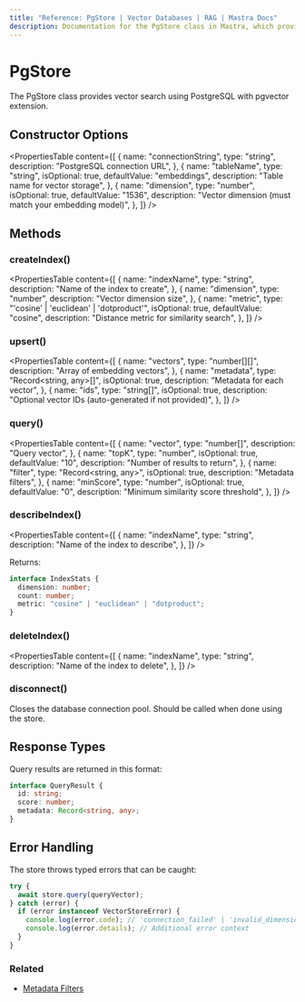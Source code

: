```yaml
---
title: "Reference: PgStore | Vector Databases | RAG | Mastra Docs"
description: Documentation for the PgStore class in Mastra, which provides vector search using PostgreSQL with pgvector extension.
---
```


# PgStore

The PgStore class provides vector search using PostgreSQL with pgvector extension.

## Constructor Options

<PropertiesTable
  content={[
    {
      name: "connectionString",
      type: "string",
      description: "PostgreSQL connection URL",
    },
    {
      name: "tableName",
      type: "string",
      isOptional: true,
      defaultValue: "embeddings",
      description: "Table name for vector storage",
    },
    {
      name: "dimension",
      type: "number",
      isOptional: true,
      defaultValue: "1536",
      description: "Vector dimension (must match your embedding model)",
    },
  ]}
/>

## Methods

### createIndex()

<PropertiesTable
  content={[
    {
      name: "indexName",
      type: "string",
      description: "Name of the index to create",
    },
    {
      name: "dimension",
      type: "number",
      description: "Vector dimension size",
    },
    {
      name: "metric",
      type: "'cosine' | 'euclidean' | 'dotproduct'",
      isOptional: true,
      defaultValue: "cosine",
      description: "Distance metric for similarity search",
    },
  ]}
/>

### upsert()

<PropertiesTable
  content={[
    {
      name: "vectors",
      type: "number[][]",
      description: "Array of embedding vectors",
    },
    {
      name: "metadata",
      type: "Record<string, any>[]",
      isOptional: true,
      description: "Metadata for each vector",
    },
    {
      name: "ids",
      type: "string[]",
      isOptional: true,
      description: "Optional vector IDs (auto-generated if not provided)",
    },
  ]}
/>

### query()

<PropertiesTable
  content={[
    {
      name: "vector",
      type: "number[]",
      description: "Query vector",
    },
    {
      name: "topK",
      type: "number",
      isOptional: true,
      defaultValue: "10",
      description: "Number of results to return",
    },
    {
      name: "filter",
      type: "Record<string, any>",
      isOptional: true,
      description: "Metadata filters",
    },
    {
      name: "minScore",
      type: "number",
      isOptional: true,
      defaultValue: "0",
      description: "Minimum similarity score threshold",
    },
  ]}
/>

### describeIndex()

<PropertiesTable
  content={[
    {
      name: "indexName",
      type: "string",
      description: "Name of the index to describe",
    },
  ]}
/>

Returns:

```typescript copy
interface IndexStats {
  dimension: number;
  count: number;
  metric: "cosine" | "euclidean" | "dotproduct";
}
```

### deleteIndex()

<PropertiesTable
  content={[
    {
      name: "indexName",
      type: "string",
      description: "Name of the index to delete",
    },
  ]}
/>

### disconnect()

Closes the database connection pool. Should be called when done using the store.

## Response Types

Query results are returned in this format:

```typescript copy
interface QueryResult {
  id: string;
  score: number;
  metadata: Record<string, any>;
}
```

## Error Handling

The store throws typed errors that can be caught:

```typescript copy
try {
  await store.query(queryVector);
} catch (error) {
  if (error instanceof VectorStoreError) {
    console.log(error.code); // 'connection_failed' | 'invalid_dimension' | etc
    console.log(error.details); // Additional error context
  }
}
```

### Related
- [Metadata Filters](./metadata-filters)